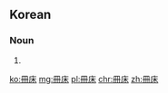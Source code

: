 ==Korean==
{{ko-hanjatab}}

===Noun===
{{ko-noun|hj|hangeul=책상}}

# {{hanja form of|책상|[[desk]]}}

[[ko:冊床]]
[[mg:冊床]]
[[pl:冊床]]
[[chr:冊床]]
[[zh:冊床]]